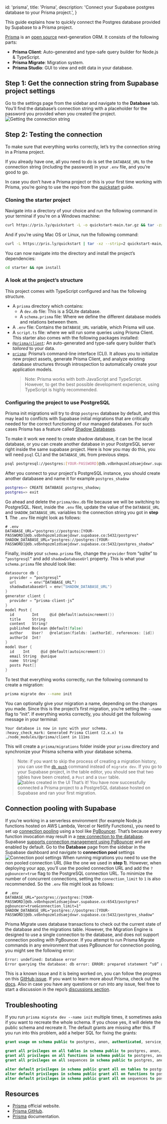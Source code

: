 
  id: 'prisma',
  title: 'Prisma',
  description: 'Connect your Supabase postgres database to your Prisma project.',
}

This guide explains how to quickly connect the Postgres database provided by Supabase to a Prisma project.

[Prisma](https://prisma.io) is an [open source](https://github.com/prisma/prisma) next-generation ORM. It consists of the following parts:

- **Prisma Client**: Auto-generated and type-safe query builder for Node.js & TypeScript.
- **Prisma Migrate**: Migration system.
- **Prisma Studio**: GUI to view and edit data in your database.

## Step 1: Get the connection string from Supabase project settings

Go to the settings page from the sidebar and navigate to the **Database** tab. You’ll find the database’s connection string with a placeholder for the password you provided when you created the project.
![Getting the connection string](/docs/img/guides/integrations/prisma/zntcsh3ic91gf1gy8j73.png)

## Step 2: Testing the connection

To make sure that everything works correctly, let’s try the connection string in a Prisma project.

If you already have one, all you need to do is set the `DATABASE_URL` to the connection string (including the password) in your `.env` file, and you’re good to go.

In case you don’t have a Prisma project or this is your first time working with Prisma, you’re going to use the repo from the [quickstart](https://www.prisma.io/docs/getting-started/quickstart) guide.

### Cloning the starter project

Navigate into a directory of your choice and run the following command in your terminal if you’re on a Windows machine:

```bash
curl https://pris.ly/quickstart -L -o quickstart-main.tar.gz && tar -zxvf quickstart-main.tar.gz quickstart-main/typescript/starter && move quickstart-main\typescript\starter starter && rmdir /S /Q quickstart-main && del /Q quickstart-main.tar.gz
```

And if you’re using Mac OS or Linux, run the following command:

```bash
curl -L https://pris.ly/quickstart | tar -xz --strip=2 quickstart-main/typescript/starter
```

You can now navigate into the directory and install the project’s dependencies:

```bash
cd starter && npm install
```

### A look at the project’s structure

This project comes with TypeScript configured and has the following structure.

- A `prisma` directory which contains:
  - A `dev.db` file: This is a SQLite database.
  - A `schema.prisma` file: Where we define the different database models and relations between them.
- A `.env` file: Contains the `DATABASE_URL` variable, which Prisma will use.
- A `script.ts` file: where we will run some queries using Prisma Client.
  This starter also comes with the following packages installed:
- [`@prisma/client`](https://www.npmjs.com/package/@prisma/client): An auto-generated and type-safe query builder that’s _tailored_ to your data.
- [`prisma`](https://www.npmjs.com/package/prisma): Prisma’s command-line interface (CLI). It allows you to initialize new project assets, generate Prisma Client, and analyze existing database structures through introspection to automatically create your application models.
  > Note: Prisma works with both JavaScript and TypeScript. However, to get the best possible development experience, using TypeScript is highly recommended.

### Configuring the project to use PostgreSQL

Prisma init migrations will try to drop `postgres` database by default, and this may lead to conflicts with Supabase initial migrations that are critically needed for the correct functioning of our managed databases. For such cases Prisma has a feature called [Shadow Databases](https://www.prisma.io/docs/concepts/components/prisma-migrate/shadow-database#cloud-hosted-shadow-databases-must-be-created-manually).

To make it work we need to create shadow database, it can be the local database, or you can create another database in your PostgreSQL server right inside the same supabase project. Here is how you may do this, you will need `psql` CLI and the `DATABASE_URL` from previous steps.

```bash
psql postgresql://postgres:[YOUR-PASSWORD]@db.vdbnhqozmlzdsaejdxwr.supabase.red:5432
```

After you connect to your project's PostgreSQL instance, you should create another databasee and name it for example `postgres_shadow`

```bash
postgres=> CREATE DATABASE postgres_shadow;
postgres=> exit
```

Go ahead and delete the `prisma/dev.db` file because we will be switching to PostgreSQL.
Next, inside the `.env` file, update the value of the `DATABASE_URL` and `SHADOW_DATABASE_URL` variables to the connection string you got in **step 1**. The `.env` file might look as follows:

```env
# .env
DATABASE_URL="postgres://postgres:[YOUR-PASSWORD]@db.vdbnhqozmlzdsaejdxwr.supabase.co:5432/postgres"
SHADOW_DATABASE_URL="postgres://postgres:[YOUR-PASSWORD]@db.vdbnhqozmlzdsaejdxwr.supabase.co:5432/postgres_shadow"
```

Finally, inside your `schema.prisma` file, change the `provider` from “sqlite” to `“postgresql”` and add `shadowDatabaseUrl` property.
This is what your `schema.prisma` file should look like:

```go
datasource db {
  provider = “postgresql”
  url      = env(“DATABASE_URL”)
  shadowDatabaseUrl = env("SHADOW_DATABASE_URL")
}
generator client {
  provider = “prisma-client-js”
}
model Post {
  id        Int     @id @default(autoincrement())
  title     String
  content   String?
  published Boolean @default(false)
  author    User?   @relation(fields: [authorId], references: [id])
  authorId  Int?
}
model User {
  id    Int     @id @default(autoincrement())
  email String  @unique
  name  String?
  posts Post[]
}
```

To test that everything works correctly, run the following command to create a migration:

```bash
prisma migrate dev --name init
```

You can optionally give your migration a name, depending on the changes you made. Since this is the project’s first migration, you’re setting the `--name` flag to “init”.
If everything works correctly, you should get the following message in your terminal:

```text
Your database is now in sync with your schema.
:heavy_check_mark: Generated Prisma Client (2.x.x) to ./node_modules/@prisma/client in 111ms
```

This will create a `prisma/migrations` folder inside your `prisma` directory and synchronize your Prisma schema with your database schema.

> Note: if you want to skip the process of creating a migration history, you can use the [`db push`](https://www.prisma.io/docs/concepts/components/prisma-migrate/db-push) command instead of `migrate dev`.
> If you go to your Supabase project, in the table editor, you should see that two tables have been created, a `Post` and a `User` table.
> ![tables created in the UI](/docs/img/guides/integrations/prisma/7y4qq4wwvfrheti6r09u.png)
> That’s it! You have now successfully connected a Prisma project to a PostgreSQL database hosted on Supabase and ran your first migration.

## Connection pooling with Supabase

If you’re working in a serverless environment (for example Node.js functions hosted on AWS Lambda, Vercel or Netlify Functions), you need to set up [connection pooling](https://www.prisma.io/docs/guides/performance-and-optimization/connection-management#serverless-environments-faas) using a tool like [PgBouncer](https://www.pgbouncer.org/). That’s because every function invocation may result in a [new connection to the database](https://www.prisma.io/docs/guides/performance-and-optimization/connection-management#the-serverless-challenge). Supabase [supports connection management using PgBouncer](https://supabase.io/blog/2021/04/02/supabase-pgbouncer#what-is-connection-pooling) and are enabled by default.
Go to the **Database** page from the sidebar in the Supabase dashboard and navigate to **connection pool** settings
![Connection pool settings](/docs/img/guides/integrations/prisma/w0oowg8vq435ob5c3gf0.png)
When running migrations you need to use the non pooled connection URL (like the one we used in **step 1**). However, when deploying your app, you’ll use the pooled connection URL and add the `?pgbouncer=true` flag to the PostgreSQL connection URL. To minimize the number of concurrent connections, setting the `connection_limit` to `1` is also recommended. So the `.env` file might look as follows:

```env
# .env
DATABASE_URL="postgres://postgres:[YOUR-PASSWORD]@db.vdbnhqozmlzdsaejdxwr.supabase.co:6543/postgres?pgbouncer=true&connection_limit=1"
SHADOW_DATABASE_URL="postgres://postgres:[YOUR-PASSWORD]@db.vdbnhqozmlzdsaejdxwr.supabase.co:5432/postgres_shadow"
```

Prisma Migrate uses database transactions to check out the current state of the database and the migrations table. However, the Migration Engine is designed to use a single connection to the database, and does not support connection pooling with PgBouncer. If you attempt to run Prisma Migrate commands in any environment that uses PgBouncer for connection pooling, you might see the following error:

```bash
Error: undefined: Database error
Error querying the database: db error: ERROR: prepared statement “s0” already exists
```

This is a known issue and it is being worked on, you can follow the progress on this [GitHub issue](https://github.com/prisma/prisma/issues/6485).
If you want to learn more about Prisma, check out the [docs](https://www.prisma.io/docs). Also in case you have any questions or run into any issue, feel free to start a discussion in the repo’s [discussions section](https://github.com/prisma/prisma/discussions).

## Troubleshooting

If you run `prisma migrate dev --name init` multiple times, it sometimes asks if you want to recreate the whole schema. If you chose yes, it will delete the public schema and recreate it. The default grants are missing after this. If you run into this problem, add a helper SQL for fixing the grants:

```sql
grant usage on schema public to postgres, anon, authenticated, service_role;

grant all privileges on all tables in schema public to postgres, anon, authenticated, service_role;
grant all privileges on all functions in schema public to postgres, anon, authenticated, service_role;
grant all privileges on all sequences in schema public to postgres, anon, authenticated, service_role;

alter default privileges in schema public grant all on tables to postgres, anon, authenticated, service_role;
alter default privileges in schema public grant all on functions to postgres, anon, authenticated, service_role;
alter default privileges in schema public grant all on sequences to postgres, anon, authenticated, service_role;
```

## Resources

- [Prisma](https://prisma.io) official website.
- [Prisma GitHub](https://github.com/prisma/prisma).
- [Prisma](https://www.prisma.io/docs/) documentation.


